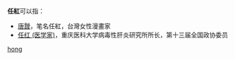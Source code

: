 '''任紅'''可以指：
* [[唐靉|唐靉]]，笔名任紅，台灣女性漫畫家
* [[任红_(医学家)|任红 (医学家)]]，重庆医科大学病毒性肝炎研究所所长，第十三届全国政协委员

{{disambig}}

[[Category:二字任姓人名消歧义|hong]]